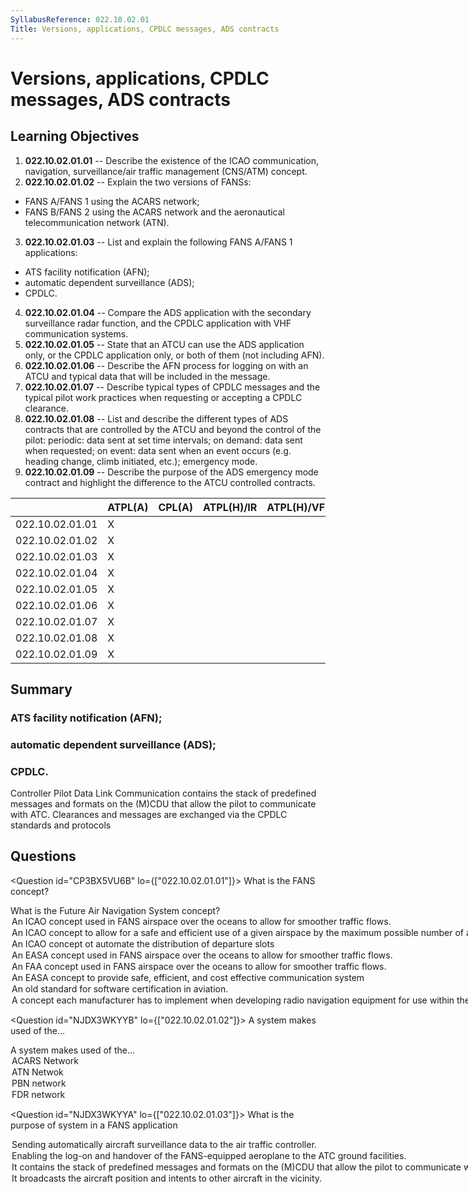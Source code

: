 ```yaml
---
SyllabusReference: 022.10.02.01
Title: Versions, applications, CPDLC messages, ADS contracts
---
```


# Versions, applications, CPDLC messages, ADS contracts

## Learning Objectives

1.  **022.10.02.01.01** -- Describe the existence of the ICAO communication,
    navigation, surveillance/air traffic management (CNS/ATM) concept.
2.  **022.10.02.01.02** -- Explain the two versions of FANSs:

*   FANS A/FANS 1 using the ACARS network;
*   FANS B/FANS 2 using the ACARS network and the aeronautical telecommunication
    network (ATN).

3.  **022.10.02.01.03** -- List and explain the following FANS A/FANS 1
    applications:

*   ATS facility notification (AFN);
*   automatic dependent surveillance (ADS);
*   CPDLC.

4.  **022.10.02.01.04** -- Compare the ADS application with the secondary
    surveillance radar function, and the CPDLC application with VHF communication
    systems.
5.  **022.10.02.01.05** -- State that an ATCU can use the ADS application only,
    or the CPDLC application only, or both of them (not including AFN).
6.  **022.10.02.01.06** -- Describe the AFN process for logging on with an ATCU
    and typical data that will be included in the message.
7.  **022.10.02.01.07** -- Describe typical types of CPDLC messages and the
    typical pilot work practices when requesting or accepting a CPDLC clearance.
8.  **022.10.02.01.08** -- List and describe the different types of ADS contracts
    that are controlled by the ATCU and beyond the control of the pilot:
    periodic: data sent at set time intervals; on demand: data sent when
    requested; on event: data sent when an event occurs (e.g. heading change,
    climb initiated, etc.); emergency mode.
9.  **022.10.02.01.09** -- Describe the purpose of the ADS emergency mode
    contract and highlight the difference to the ATCU controlled contracts.

|                 | ATPL(A) | CPL(A) | ATPL(H)/IR | ATPL(H)/VFR | CPL(H) | IR | CBIR(A) |
| --------------- | ------- | ------ | ---------- | ----------- | ------ | -- | ------- |
| 022.10.02.01.01 | X       |        |            |             |        |    |         |
| 022.10.02.01.02 | X       |        |            |             |        |    |         |
| 022.10.02.01.03 | X       |        |            |             |        |    |         |
| 022.10.02.01.04 | X       |        |            |             |        |    |         |
| 022.10.02.01.05 | X       |        |            |             |        |    |         |
| 022.10.02.01.06 | X       |        |            |             |        |    |         |
| 022.10.02.01.07 | X       |        |            |             |        |    |         |
| 022.10.02.01.08 | X       |        |            |             |        |    |         |
| 022.10.02.01.09 | X       |        |            |             |        |    |         |

## Summary

### ATS facility notification (AFN);

### automatic dependent surveillance (ADS);

### CPDLC.

Controller Pilot Data Link Communication contains the stack of predefined
messages and formats on the (M)CDU that allow the pilot to communicate with ATC.
Clearances and messages are exchanged via the CPDLC standards and protocols

## Questions

<Question id="CP3BX5VU6B" lo={["022.10.02.01.01"]}>
  <Text variant="oneCorrect">What is the FANS concept?</Text>

  <Text variant="oneCorrect">
    What is the Future Air Navigation System concept?
  </Text>

  <Option subject={[[]]}>
    An ICAO concept used in FANS airspace over the oceans to allow for smoother
    traffic flows.
  </Option>

  <Option subject={[[]]}>
    An ICAO concept to allow for a safe and efficient use of a given airspace by
    the maximum possible number of aircraft.
  </Option>

  <Option>
    An ICAO concept ot automate the distribution of departure slots
  </Option>

  <Option>
    An EASA concept used in FANS airspace over the oceans to allow for smoother
    traffic flows.
  </Option>

  <Option>
    An FAA concept used in FANS airspace over the oceans to allow for smoother
    traffic flows.
  </Option>

  <Option>
    An EASA concept to provide safe, efficient, and cost effective communication
    system
  </Option>

  <Option>An old standard for software certification in aviation.</Option>

  <Option>
    A concept each manufacturer has to implement when developing radio
    navigation equipment for use within the EU.
  </Option>
</Question>

<Question id="NJDX3WKYYB" lo={["022.10.02.01.02"]}>
  <Text variant="oneCorrect">
    A <Subject /> system makes used of the...
  </Text>

  <Text variant="oneTwo">
    A <Subject /> system makes used of the...
  </Text>

  <Option subject={[["FANS 1"], ["FANS A"], ["FANS 2"], ["FANS B"]]}>
    ACARS Network
  </Option>

  <Option subject={[["FANS 2"], ["FANS B"]]}>ATN Netwok</Option>
  <Option why="There is no such thing as a PBN network">PBN network</Option>
  <Option why="There is no such thing as a FDR network">FDR network</Option>
</Question>

<Question id="NJDX3WKYYA" lo={["022.10.02.01.03"]}>
  <Text variant="oneCorrect">
    What is the purpose of <Subject /> system in a FANS application
  </Text>

  <Option subject={[["an ADS"], ["an Automatic Dependent Surveillance"]]}>
    Sending automatically aircraft surveillance data to the air traffic
    controller.
  </Option>

  <Option subject={[["an AFN"], ["an ATS facility notification"]]}>
    Enabling the log-on and handover of the FANS-equipped aeroplane to the ATC
    ground facilities.
  </Option>

  <Option subject={[["a CPDLC"], ["a Controller Pilot Data Link Communication"]]}>
    It contains the stack of predefined messages and formats on the (M)CDU that
    allow the pilot to communicate with ATC.
  </Option>

  <Option why="The closest to this is the transponder in mode C. But no intentions are transmitted.">
    It broadcasts the aircraft position and intents to other aircraft in the
    vicinity.
  </Option>
</Question>

